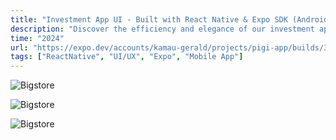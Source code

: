 ```yaml
---
title: "Investment App UI - Built with React Native & Expo SDK (Android & iOS)"
description: "Discover the efficiency and elegance of our investment app, designed for seamless user experiences on both Android and iOS platforms. Featuring a sleek, intuitive interface, it streamlines user onboarding, authentication, and profile management."
time: "2024"
url: "https://expo.dev/accounts/kamau-gerald/projects/pigi-app/builds/36e5c9b2-03da-479e-be9b-7c17ce456e19"
tags: ["ReactNative", "UI/UX", "Expo", "Mobile App"]
---
```


<Image
  src="/projects/investmentapp/auth.png"
  alt="Bigstore"
  width={2580}
  height={1691}
  caption="User on boarding. Captures key asspects like OTP on login and both email and phone number verification"
/>

<Image
  src="/projects/investmentapp/home.png"
  alt="Bigstore"
  width={2580}
  height={1691}
  caption="Home page with quick action buttons and a quick view of your account balance"
/>

<Image
  src="/projects/investmentapp/Profile.png"
  alt="Bigstore"
  width={2580}
  height={1691}
  caption="User profile page that helps the user customize their account and also make payments from there"
/>
